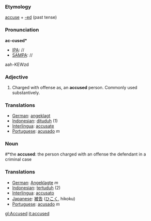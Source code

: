 ===Etymology===
[[accuse]] + [[-ed]] (past tense)
===Pronunciation===
'''ac-cused*'''
*[[IPA]]: //
*[[SAMPA]]: //
aah-KEWzd
=== Adjective ===
#Charged with offense as, an '''accused''' person. Commonly used substantively.
=== Translations ===
*[[German]]: [[angeklagt]]
*[[Indonesian]]: [[dituduh]] (1)
*[[Interlingua]]: [[accusate]]
*[[Portuguese]]: [[acusado]] ''m''
=== Noun ===
#*the '''accused''': the person charged with an offense the defendant in a criminal case
=== Translations ===
*[[German]]: [[Angeklagte]] ''m''
*[[Indonesian]]: [[tertuduh]] (2)
*[[Interlingua]]: [[accusato]]
*[[Japanese]]: [[被告]] ([[ひこく]], hikoku)
*[[Portuguese]]: [[acusado]] ''m''

[[gl:Accused]]
[[it:accused]]